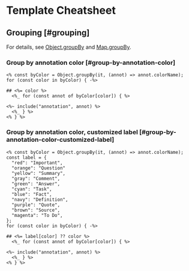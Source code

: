 # Template Cheatsheet

## Grouping [#grouping]

For details, see [Object.groupBy](https://developer.mozilla.org/en-US/docs/Web/JavaScript/Reference/Global_Objects/Object/groupBy) and [Map.groupBy](https://developer.mozilla.org/en-US/docs/Web/JavaScript/Reference/Global_Objects/Map/groupBy).

### Group by annotation color [#group-by-annotation-color]

```ejs filename="annotations" copy
<% const byColor = Object.groupBy(it, (annot) => annot.colorName); 
for (const color in byColor) { -%>

## <%= color %>
  <%_ for (const annot of byColor[color]) { %>

<%~ include("annotation", annot) %>
  <%_ } %>
<% } %>
```

### Group by annotation color, customized label [#group-by-annotation-color-customized-label]

```ejs filename="annotations" copy
<% const byColor = Object.groupBy(it, (annot) => annot.colorName);
const label = {
  "red": "Important",
  "orange": "Question"
  "yellow": "Summary",
  "gray": "Comment",
  "green": "Answer",
  "cyan": "Task",
  "blue": "Fact",
  "navy": "Definition",
  "purple": "Quote",
  "brown": "Source",
  "magenta": "To Do",
};
for (const color in byColor) { -%>

## <%= label[color] ?? color %>
  <%_ for (const annot of byColor[color]) { %>

<%~ include("annotation", annot) %>
  <%_ } %>
<% } %>
```